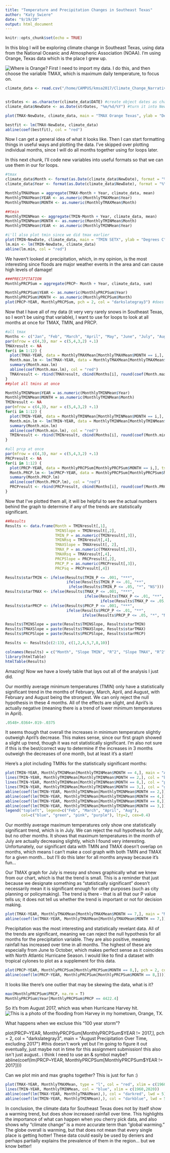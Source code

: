 ```yaml
---
title: "Temperature and Precipitation Changes in Southeast Texas"
author: "Katy Swiere"
date: "9/19/20"
output: html_document
---
```


```r
knitr::opts_chunk$set(echo = TRUE)
```

In this blog I will be exploring climate change in Southeast Texas, using data from the National Oceanic and Atmospheric Association (NOAA). I'm using Orange, Texas data which is the place I grew up.

![Where is Orange?](mapoforange.png)
First I need to import my data. I do this, and then choose the variable TMAX, which is maximum daily temperature, to focus on. 

```r
climate_data <- read.csv("/home/CAMPUS/kmsa2017/Climate_Change_Narratives/Student_Folders/Swiere/Swiere_OrangeTX_DataNEW.csv")


strDates <- as.character(climate_data$DATE) #create object dates as characters
climate_data$NewDate <- as.Date(strDates, "%m/%d/%Y") #turn it into New Date

plot(TMAX~NewDate, climate_data, main = "TMAX Orange Texas", ylab = "Degrees C", xlab = "Time", type = "l") 

bestfit <- lm(TMAX~NewDate, climate_data)
abline(coef(bestfit), col = "red")
```

Now I can get a general idea of what it looks like. Then I can start formatting things in useful ways and plotting the data. I've skipped over plotting individual months, since I will do all months together using for loops later.

In this next chunk, I'll code new variables into useful formats so that we can use them in our for loops.
```r
#tmax
climate_data$Month <- format(as.Date(climate_data$NewDate), format = "%m")
climate_data$Year <- format(as.Date(climate_data$NewDate), format = "%Y")

MonthlyTMAXMean = aggregate(TMAX~Month + Year, climate_data, mean)
MonthlyTMAXMean$YEAR <- as.numeric(MonthlyTMAXMean$Year)
MonthlyTMAXMean$MONTH <- as.numeric(MonthlyTMAXMean$Month)

##tmin
MonthlyTMINMean <- aggregate(TMIN~Month + Year, climate_data, mean)
MonthlyTMINMean$MONTH <- as.numeric(MonthlyTMINMean$Month)
MonthlyTMINMean$YEAR <- as.numeric(MonthlyTMINMean$Year)

#i'll also plot tmin since we did tmax earlier 
plot(TMIN~NewDate, climate_data, main = "TMIN SETX", ylab = "Degrees C", xlab = "Time", type = "l")
lm.min <- lm(TMIN~NewDate, climate_data)
abline(lm.min, col = "red")
```

We haven't looked at precipitation, which, in my opinion, is the most interesting since floods are major weather events in the area and can cause high levels of damage!
```r

###PRECIPITATION
MonthlyPRCPSum = aggregate(PRCP~ Month + Year, climate_data, sum)

MonthlyPRCPSum$YEAR <- as.numeric(MonthlyPRCPSum$Year)
MonthlyPRCPSum$MONTH <- as.numeric(MonthlyPRCPSum$Month)
plot(PRCP~YEAR, MonthlyPRCPSum, pch = 2, col = "darkslategray3") #does the triangle kind of remind you of a raindrop? ;) 

```

Now that I have all of my data (it very very rarely snows in Southeast Texas, so I won't be using that variable), I want to use for loops to look at all months at once for TMAX, TMIN, and PRCP. 

```r
#all tmax
Months <- c("Jan", "Feb", "March", "April", "May", "June", "July", "Aug", "Sept", "Oct", "Nov", "Dec")
par(mfrow = c(4,3), mar = c(5,4,3,2) +.1)
TMAXresult <- NA
for(i in 1:12) {
  plot(TMAX~YEAR, data = MonthlyTMAXMean[MonthlyTMAXMean$MONTH == i,], ty = "l", las = 1, xlim = c(1960,2020), main = Months[i])
  Month.max.lm <- lm(TMAX~YEAR, data = MonthlyTMAXMean[MonthlyTMAXMean$MONTH == i,])
  summary(Month.max.lm)
  abline(coef(Month.max.lm), col = "red")
  TMAXresult <- rbind(TMAXresult, cbind(Months[i], round(coef(Month.max.lm)[2],4), round(summary(Month.max.lm)$coefficients[2,4],4), round(summary(Month.max.lm)$r.squared,3)))
}
##plot all tmins at once

MonthlyTMINMean$YEAR = as.numeric(MonthlyTMINMean$Year)
MonthlyTMINMean$MONTH = as.numeric(MonthlyTMINMean$Month)
TMINresult <- NA
par(mfrow = c(4,3), mar = c(5,4,3,2) +.1)
for(i in 1:12) {
  plot(TMIN~YEAR, data = MonthlyTMINMean[MonthlyTMINMean$MONTH == i,], ty = "l", las = 1, xlim = c(1960,2020), main = Months[i])
  Month.min.lm <- lm(TMIN~YEAR, data = MonthlyTMINMean[MonthlyTMINMean$MONTH == i,])
  summary(Month.min.lm)
  abline(coef(Month.min.lm), col = "red")
  TMINresult <- rbind(TMINresult, cbind(Months[i], round(coef(Month.min.lm)[2],4), round(summary(Month.min.lm)$coefficients[2,4],4), round(summary(Month.min.lm)$r.squared,3)))
}

#all prcp at once
par(mfrow = c(4,3), mar = c(5,4,3,2) +.1)
PRCPresult <- NA
for(i in 1:12) {
  plot(PRCP~YEAR, data = MonthlyPRCPSum[MonthlyPRCPSum$MONTH == i,], ty = "l", las = 1, xlim = c(1960,2020), main = Months[i])
  Month.PRCP.lm <- lm(PRCP~YEAR, data = MonthlyPRCPSum[MonthlyPRCPSum$MONTH == i,])
  summary(Month.PRCP.lm)
  abline(coef(Month.PRCP.lm), col = "red")
  PRCPresult <- rbind(PRCPresult, cbind(Months[i], round(coef(Month.PRCP.lm)[2],4), round(summary(Month.PRCP.lm)$coefficients[2,4],4), round(summary(Month.PRCP.lm)$r.squared,3)))
}
```
Now that I've plotted them all, it will be helpful to see the actual numbers behind the graph to determine if any of the trends are statistically significant. 

```r
##Results
Results <- data.frame(Month = TMINresult[,1],
                      TMINSlope = TMINresult[,2],
                      TMIN_P = as.numeric(TMINresult[,3]),
                      TMINRsq = TMINresult[,4],
                      TMAXSlope = TMAXresult[, 2],
                      TMAX_P = as.numeric(TMAXresult[,3]),
                      TMAXRsq = TMAXresult[,4],
                      PRCPSlope = PRCPresult[,2],
                      PRCP_P = as.numeric(PRCPresult[,3]),
                      PRCPsq = PRCPresult[,4])

Results$starTMIN <- ifelse(Results$TMIN_P <= .001, "***", 
                           ifelse(Results$TMIN_P <= .01, "**",
                            ifelse(Results$TMIN_P <= .05, "*", "NS")))
Results$starTMAX <- ifelse(Results$TMAX_P <= .001, "***", 
                                   ifelse(Results$TMAX_P <= .01, "**",
                                          ifelse(Results$TMAX_P <= .05, "*", "NS")))
Results$starPRCP <- ifelse(Results$PRCP_P <= .001, "***", 
                           ifelse(Results$PRCP_P <= .01, "**",
                                  ifelse(Results$PRCP_P <= .05, "*", "NS")))

Results$TMINSlope = paste(Results$TMINSlope, Results$starTMIN)
Results$TMAXSlope = paste(Results$TMAXSlope, Results$starTMAX)
Results$PRCPSlope = paste(Results$PRCPSlope, Results$starPRCP)

Results <- Results[c(2:13), c(1,2,4,5,7,8,10)]

colnames(Results) = c("Month", "Slope TMIN", "R^2", "Slope TMAX", "R^2", "Slope PRCP", "R^2")
library(htmlTable)
htmlTable(Results)

```
Amazing! Now we have a lovely table that lays out all of the analysis I just did. 

Our monthly average minimum temperatures (TMIN) only have a statistically significant trend in the months of February, March, April, and August, with February and August being the strongest. We can only reject the null hypothesis in these 4 months. All of the effects are slight, and April's is actually negative (meaning there is a trend of lower minimum temperatures in April). 

```r
.0548+.0364+.019-.0375
```
It seems though that overall the increases in minimum temperature slightly outweigh April's decrease. This makes sense, since our first graph showed a slight up trend, though it was not statistically significant. I'm also not sure if this is the best/correct way to determine if the increases in 3 months outweigh the decreases of one month, but at least it's a start! 

Here's a plot including TMINs for the statistically significant months:

```r
plot(TMIN~YEAR, MonthlyTMINMean[MonthlyTMINMean$MONTH == 4,], main = "Average Minimum Temperatures in Selected Months Over Time", type = "l", col = "pink", lty = 2, ylim = c(0,25))
lines(TMIN~YEAR, MonthlyTMINMean[MonthlyTMINMean$MONTH == 2,], col = "blue", lty=2)
lines(TMIN~YEAR, MonthlyTMINMean[MonthlyTMINMean$MONTH == 8,], col = "purple", lty=2)
lines(TMIN~YEAR, MonthlyTMINMean[MonthlyTMINMean$MONTH == 3,], col = "green", lty=2)
abline(coef(lm(TMIN~YEAR, MonthlyTMINMean[MonthlyTMINMean$MONTH == 2,])), col = "blue", lwd = 2)
abline(coef(lm(TMIN~YEAR, MonthlyTMINMean[MonthlyTMINMean$MONTH == 4,])), col = "pink", lwd = 2)
abline(coef(lm(TMIN~YEAR, MonthlyTMINMean[MonthlyTMINMean$MONTH == 8,])), col = "purple", lwd = 2)
abline(coef(lm(TMIN~YEAR, MonthlyTMINMean[MonthlyTMINMean$MONTH == 3,])), col = "green", lwd = 2)
legend("topleft", legend=c("Feb", "March", "April", "Aug"),
       col=c("blue", "green", "pink", "purple"), lty=2, cex=0.4)

```


Our monthly average maximum temperatures only show one statistically significant trend, which is in July. We can reject the null hypothesis for July, but no other months. It shows that maximum temperatures in the month of July are actually decreasing slightly, which I found very interesting. Unfortunately, our significant data with TMIN and TMAX doesn't overlap on months, which means I can't make a cool graph with both TMIN and TMAX for a given month... but I'll do this later for all months anyway because it's fun...

Our TMAX graph for July is messy and shows graphically what we knew from our chart, which is that the trend is small. This is a reminder that just because we designate something as "statistically significant" doesn't necessarily mean it is significant enough for other purposes (such as city planning or policymaking). The trend is there - that is all that our P value tells us; it does not tell us whether the trend is important or not for decision making.

```r
plot(TMAX~YEAR, MonthlyTMAXMean[MonthlyTMAXMean$MONTH == 7,], main = "Maximum Temperature Averages for July Over Time", type = "l")
abline(coef(lm(TMAX~YEAR, MonthlyTMAXMean[MonthlyTMAXMean$MONTH == 7,])), col = "red", lwd = 2)
```


Precipitation was the most interesting and statistically revelant data. All of the trends are significant, meaning we can reject the null hypothesis for all months for the precipitation variable. They are also positive, meaning rainfall has increased over time in all months. The highest of these are especially from June to October, which makes perfect sense as it coincides with North Atlantic Hurricane Season. I would like to find a dataset with tropical cylones to plot as a supplement for this data.

```r
plot(PRCP~YEAR, MonthlyPRCPSum[MonthlyPRCPSum$MONTH == 8,], pch = 2, col = "darkslategray3", main = "August Precipitation Over Time")
abline(coef(lm(PRCP~YEAR, MonthlyPRCPSum[MonthlyPRCPSum$MONTH == 8,])))
```
It looks like there's one outlier that may be skewing the data, what is it?
```r
max(MonthlyPRCPSum$PRCP, na.rm = T)
MonthlyPRCPSum$Year[MonthlyPRCPSum$PRCP == 4422.4]
```
So it's from August 2017, which was when Hurricane Harvey hit. ![This is a photo of the flooding from Harvey in my hometown, Orange, TX.](harveyorange.jpg)

What happens when we excluse this "100 year storm"?

plot(PRCP~YEAR, MonthlyPRCPSum[MonthlyPRCPSum$YEAR != 2017,], pch = 2, col = "darkslategray3", main = "August Precipitation Over Time, excluding 2017") #this doesn't work yet but I'm going to figure it out eventually, just maybe not in time for this assignment submission! this also isn't just august.. i think I need to use an & symbol maybe?
abline(coef(lm(PRCP~YEAR, MonthlyPRCPSum[MonthlyPRCPSum$YEAR != 2017])))

Can we plot min and max graphs together? This is just for fun :) 
```r
plot(TMAX~YEAR, MonthlyTMAXMean, type = "l", col = "red", xlim = c(1960,2020))
lines(TMIN~YEAR, MonthlyTMINMean, col = "blue", xlim = c(1960,2020))
abline(coef(lm(TMAX~YEAR, MonthlyTMAXMean),), col = "darkred", lwd = 5)
abline(coef(lm(TMIN~YEAR, MonthlyTMINMean),), col = "darkblue", lwd = 5)
```

In conclusion, the climate data for Southeast Texas does not by itself show a warming trend, but does show increased rainfall over time. This highlights the importance of what can happen when you cherry pick data, and also shows why "climate change" is a more accurate term than "global warming." The globe overall is warming, but that does not mean that every single place is getting hotter! These data could easily be used by deniers and perhaps partially explains the prevalence of them in the region... but we know better!


